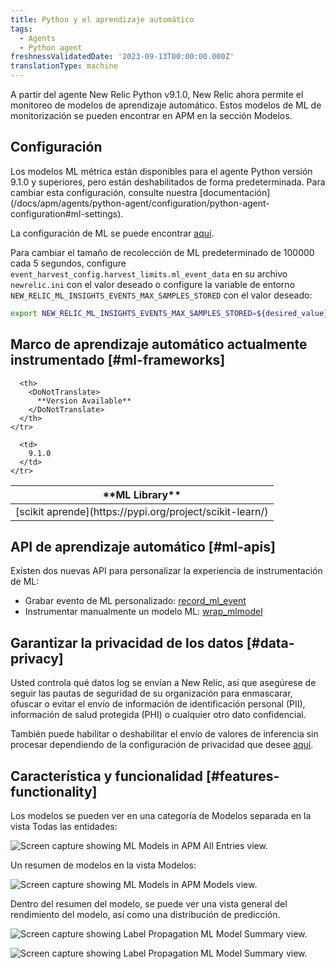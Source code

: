 ```yaml
---
title: Python y el aprendizaje automático
tags:
  - Agents
  - Python agent
freshnessValidatedDate: '2023-09-13T00:00:00.000Z'
translationType: machine
---
```






A partir del agente New Relic Python v9.1.0, New Relic ahora permite el monitoreo de modelos de aprendizaje automático. Estos modelos de ML de monitorización se pueden encontrar en APM en la sección Modelos.

## Configuración

<Callout variant="tip">
  Los modelos ML métrica están disponibles para el agente Python versión 9.1.0 y superiores, pero están deshabilitados de forma predeterminada. Para cambiar esta configuración, consulte nuestra [documentación](/docs/apm/agents/python-agent/configuration/python-agent-configuration#ml-settings).
</Callout>

La configuración de ML se puede encontrar [aquí](/docs/apm/agents/python-agent/configuration/python-agent-configuration/#ml-settings).

Para cambiar el tamaño de recolección de ML predeterminado de 100000 cada 5 segundos, configure `event_harvest_config.harvest_limits.ml_event_data` en su archivo `newrelic.ini` con el valor deseado o configure la variable de entorno `NEW_RELIC_ML_INSIGHTS_EVENTS_MAX_SAMPLES_STORED` con el valor deseado:

```bash
export NEW_RELIC_ML_INSIGHTS_EVENTS_MAX_SAMPLES_STORED=${desired_value}
```

## Marco de aprendizaje automático actualmente instrumentado [#ml-frameworks]

<table>
  <thead>
    <tr>
      <th>
        <DoNotTranslate>
          **ML Library**
        </DoNotTranslate>
      </th>

      <th>
        <DoNotTranslate>
          **Version Available**
        </DoNotTranslate>
      </th>
    </tr>
  </thead>

  <tbody>
    <tr>
      <td>
        [scikit aprende](https://pypi.org/project/scikit-learn/)
      </td>

      <td>
        9.1.0
      </td>
    </tr>
  </tbody>
</table>

## API de aprendizaje automático [#ml-apis]

Existen dos nuevas API para personalizar la experiencia de instrumentación de ML:

* Grabar evento de ML personalizado: [record_ml_event](/docs/agents/python-agent/python-agent-api/recordmlevent-python-agent-api)
* Instrumentar manualmente un modelo ML: [wrap_mlmodel](/docs/agents/python-agent/python-agent-api/wrapmlmodel-python-agent-api)

## Garantizar la privacidad de los datos [#data-privacy]

<Callout variant="caution">
  Usted controla qué datos log se envían a New Relic, así que asegúrese de seguir las pautas de seguridad de su organización para enmascarar, ofuscar o evitar el envío de información de identificación personal (PII), información de salud protegida (PHI) o cualquier otro dato confidencial.
</Callout>

También puede habilitar o deshabilitar el envío de valores de inferencia sin procesar dependiendo de la configuración de privacidad que desee [aquí](/docs/apm/agents/python-agent/configuration/python-agent-configuration/#inference-events-value-enabled).

## Característica y funcionalidad [#features-functionality]

Los modelos se pueden ver en una categoría de Modelos separada en la vista Todas las entidades:

<img
  title="python-ml-APM-All-Entities.png"
  alt="Screen capture showing ML Models in APM All Entries view."
  src={allEntities}
/>

Un resumen de modelos en la vista Modelos:

<img
  title="python-ml-APM-models-view.png"
  alt="Screen capture showing ML Models in APM Models view."
  src={modelsView}
/>

Dentro del resumen del modelo, se puede ver una vista general del rendimiento del modelo, así como una distribución de predicción.

<img
  title="python-ml-APM-model-summary-view1.png"
  alt="Screen capture showing Label Propagation ML Model Summary view."
  src={modelSummary1}
/>

<img
  title="python-ml-APM-model-summary-view2.png"
  alt="Screen capture showing Label Propagation ML Model Summary view."
  src={modelSummary2}
/>